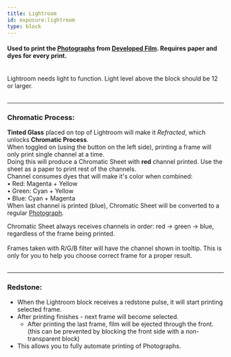 ```yaml
---
title: Lightroom
id: exposure:lightroom
type: block
---
```


#### Used to print the [Photographs](photograph) from <Asset location="exposure:developed_color_film" width={40}/> [Developed Film](attachments/film#developing). Requires paper and dyes for every print.

<div style={{ textAlign: "center" }}>
<Asset location="exposure:lightroom_gui" width={512} title="Photograph" style={{ textAlign: "center" }}/>
</div><br/>

<div name='INFO' style={{ display: 'inline-block', margin: '2px' }}>
    <div style={{ display: 'flex', alignItems: 'top', backgroundColor: '#21252b', borderRadius: '6px', padding: '8px 12px' }}>
      <InfoIcon style={{ color: '#63b3eb', marginRight: '8px' }} width={20} />
      <span style={{ color: '#63b3eb', fontSize: '15px' }}>Lightroom needs light to function. Light level above the block should be 12 or larger.</span>
    </div>
</div><br/>

---

### Chromatic Process:
**Tinted Glass** placed on top of Lightroom will make it *Refracted*, which unlocks **Chromatic Process**.\
When toggled on (using the button on the left side), printing a frame will only print single channel at a time.\
Doing this will produce a Chromatic Sheet with **red** channel printed. Use the sheet as a paper to print rest of the channels.\
Channel consumes dyes that will make it's color when combined:\
• Red: Magenta + Yellow\
• Green: Cyan + Yellow\
• Blue: Cyan + Magenta\
When last channel is printed (blue), Chromatic Sheet will be converted to a regular [Photograph](photograph).

<div name='INFO' style={{ display: 'inline-block', margin: '2px' }}>
    <div style={{ display: 'flex', alignItems: 'top', backgroundColor: '#21252b', borderRadius: '6px', padding: '8px 12px' }}>
      <InfoIcon style={{ color: '#63b3eb', marginRight: '8px' }} width={20} />
      <span style={{ color: '#63b3eb', fontSize: '15px' }}>Chromatic Sheet always receives channels in order: red -> green -> blue, regardless of the frame being printed.</span>
    </div>
</div><br/>

<div name='NOTE' style={{ display: 'inline-block', margin: '2px' }}>
    <div style={{ display: 'flex', alignItems: 'top', backgroundColor: '#232425', borderRadius: '6px', padding: '8px 12px' }}>
      <RocketIcon style={{ color: '#F4EFE9', marginRight: '8px' }} width={20} />
      <span style={{ color: '#F4EFE9', fontSize: '15px' }}>Frames taken with R/G/B filter will have the channel shown in tooltip. This is only for you to help you choose correct frame for a proper result.</span>
    </div>
</div><br/>

---

### Redstone:
- When the Lightroom block receives a redstone pulse, it will start printing selected frame.
- After printing finishes - next frame will become selected.
    - After printing the last frame, film will be ejected through the front. (this can be prevented by blocking the front side with a non-transparent block)
- This allows you to fully automate printing of Photographs.